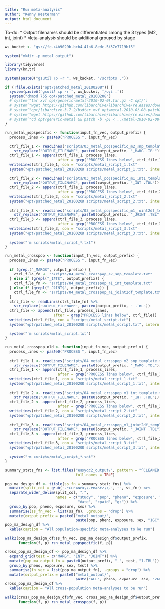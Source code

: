 ```yaml
---
title: "Run meta-analysis"
author: "Kenny Westerman"
output: html_document
---
```


To-do:
* Output filenames should be differentiated among the 3 types (M2, int, joint)
* Meta-analysis should be additional grouped by stage

```r
ws_bucket <- "gs://fc-e4b9029b-bcb4-41b6-8edc-5b37e7719bf5"

system("mkdir -p metal_output")

library(tidyverse)
library(knitr)
```

```r
system(paste0("gsutil cp -r ", ws_bucket, "/scripts ."))

if (!file.exists("opt/patched_metal_20100208")) {
  system(paste0("gsutil cp -r ", ws_bucket, "/opt ."))
  system("chmod 755 opt/patched_metal_20100208")
  # system("tar xvf opt/generic-metal-2010-02-08.tar.gz -C opt/")
  # system("wget https://github.com/libarchive/libarchive/releases/download/v3.7.2/libarchive-3.7.2.tar.gz && tar zxvf libarchive-3.7.2.tar.gz -C opt && cd opt/libarchive-3.7.2 && ./configure && make")
  # system("opt/libarchive-3.7.2/bsdtar xvf opt/metal-2010-02-08-patch2.tar.gz -C opt/")
  # system("wget https://github.com/libarchive/libarchive/releases/download/v3.7.2/libarchive-3.7.2.tar.gz && tar zxvf libarchive-3.7.2.tar.gz -C opt && cd opt/libarchive-3.7.2 && ./configure && make")
  # system("cd opt/generic-metal && patch -b -p1 < ../metal-2010-02-08-patch2/metal-2010-02-08-modified2.patch && make all")
}

run_metal_popspecific <- function(input_fn_vec, output_prefix) {
  process_lines <- paste0("PROCESS ", input_fn_vec)
  
  ctrl_file_1 <- readLines("scripts/03_metal_popspecific_m2_snp_template.txt") %>%
    str_replace("OUTPUT_FILENAME", paste0(output_prefix, "_MARG .TBL"))
  ctrl_file_1 <- append(ctrl_file_1, process_lines, 
                        after = grep("PROCESS lines below", ctrl_file_1))
  writeLines(ctrl_file_1, con = "scripts/metal_script_1.txt")
  system("opt/patched_metal_20100208 scripts/metal_script_1.txt", intern = TRUE)
  
  ctrl_file_2 <- readLines("scripts/03_metal_popspecific_m1_int1_template.txt") %>%
    str_replace("OUTPUT_FILENAME", paste0(output_prefix, "_INT .TBL"))
  ctrl_file_2 <- append(ctrl_file_2, process_lines, 
                        after = grep("PROCESS lines below", ctrl_file_2))
  writeLines(ctrl_file_2, con = "scripts/metal_script_2.txt")
  system("opt/patched_metal_20100208 scripts/metal_script_2.txt", intern = TRUE)
  
  ctrl_file_3 <- readLines("scripts/03_metal_popspecific_m1_joint2df_template.txt") %>%
    str_replace("OUTPUT_FILENAME", paste0(output_prefix, "_JOINT .TBL"))
  ctrl_file_3 <- append(ctrl_file_3, process_lines, 
                        after = grep("PROCESS lines below", ctrl_file_3))
  writeLines(ctrl_file_3, con = "scripts/metal_script_3.txt")
  system("opt/patched_metal_20100208 scripts/metal_script_3.txt", intern = TRUE)
  
  system("rm scripts/metal_script_*.txt")
}

run_metal_crosspop <- function(input_fn_vec, output_prefix) {
  process_lines <- paste0("PROCESS ", input_fn_vec)
  
  if (grepl("_MARG$", output_prefix)) {
    ctrl_file_fn <- "scripts/04_metal_crosspop_m2_snp_template.txt"
  } else if (grepl("_INT$", output_prefix)) {
    ctrl_file_fn <- "scripts/04_metal_crosspop_m1_int_template.txt"
  } else if (grepl("_JOINT$", output_prefix)) {
    ctrl_file_fn <- "scripts/04_metal_crosspop_m1_joint2df_template.txt"
  }
  ctrl_file <- readLines(ctrl_file_fn) %>%
    str_replace("OUTPUT_FILENAME", paste0(output_prefix, " .TBL"))
  ctrl_file <- append(ctrl_file, process_lines, 
                      after = grep("PROCESS lines below", ctrl_file))
  writeLines(ctrl_file, con = "scripts/metal_script.txt")
  system("opt/patched_metal_20100208 scripts/metal_script.txt", intern = TRUE)
  
  system("rm scripts/metal_script.txt")
}

run_metal_crosspop_old <- function(input_fn_vec, output_prefix) {
  process_lines <- paste0("PROCESS ", input_fn_vec)
  
  ctrl_file_1 <- readLines("scripts/04_metal_crosspop_m2_snp_template.txt") %>%
    str_replace("OUTPUT_FILENAME", paste0(output_prefix, "_MARG .TBL"))
  ctrl_file_1 <- append(ctrl_file_1, process_lines, 
                        after = grep("PROCESS lines below", ctrl_file_1))
  writeLines(ctrl_file_1, con = "scripts/metal_script_1.txt")
  system("opt/patched_metal_20100208 scripts/metal_script_1.txt", intern = TRUE)
  
  ctrl_file_2 <- readLines("scripts/04_metal_crosspop_m1_int_template.txt") %>%
    str_replace("OUTPUT_FILENAME", paste0(output_prefix, "_INT .TBL"))
  ctrl_file_2 <- append(ctrl_file_2, process_lines, 
                        after = grep("PROCESS lines below", ctrl_file_2))
  writeLines(ctrl_file_2, con = "scripts/metal_script_2.txt")
  system("opt/patched_metal_20100208 scripts/metal_script_2.txt", intern = TRUE)
  
  ctrl_file_3 <- readLines("scripts/04_metal_crosspop_m1_joint2df_template.txt") %>%
    str_replace("OUTPUT_FILENAME", paste0(output_prefix, "_JOINT .TBL"))
  ctrl_file_3 <- append(ctrl_file_3, process_lines, 
                        after = grep("PROCESS lines below", ctrl_file_3))
  writeLines(ctrl_file_3, con = "scripts/metal_script_3.txt")
  system("opt/patched_metal_20100208 scripts/metal_script_3.txt", intern = TRUE)
  
  system("rm scripts/metal_script_*.txt")
}
```

```r
summary_stats_fns <- list.files("easyqc2_output/", pattern = "^CLEANED.*gz$", 
                                full.names = TRUE)

pop_ma_design_df <- tibble(ss_fn = summary_stats_fns) %>%
  mutate(split_col = gsub(".*CLEANED\\.PHASE2\\.", "", ss_fn)) %>%
  separate_wider_delim(split_col, ".",
                       names = c("study", "pop", "pheno", "exposure", "sex", 
                                 "date", "cpaid", "gz")) %>%
  group_by(pop, pheno, exposure, sex) %>%
  summarise(ss_fn_vec = list(ss_fn), .groups = "drop") %>%
  mutate(output_prefix = paste0("metal_output/",
                                paste(pop, pheno, exposure, sex, "1GC", sep = "_")))
pop_ma_design_df %>%
  kable(caption = "All population-specific meta-analyses to be run")
```

```r
walk2(pop_ma_design_df$ss_fn_vec, pop_ma_design_df$output_prefix,
      function(f, p) run_metal_popspecific(f, p))
```

```r
cross_pop_ma_design_df <- pop_ma_design_df %>%
  expand_grid(test = c("MARG", "INT", "JOINT")) %>%
  mutate(pop_ma_output_fn = paste0(output_prefix, "_", test, "1.TBL")) %>%
  group_by(pheno, exposure, sex, test) %>%
  summarise(fn_vec = list(pop_ma_output_fn), .groups = "drop") %>%
  mutate(output_prefix = paste0("metal_output/",
                                paste("ALL", pheno, exposure, sex, "2GC", test, sep = "_")))
cross_pop_ma_design_df %>%
  kable(caption = "All cross-population meta-analyses to be run")
```

```r
walk2(cross_pop_ma_design_df$fn_vec, cross_pop_ma_design_df$output_prefix,
      function(f, p) run_metal_crosspop(f, p))
```
